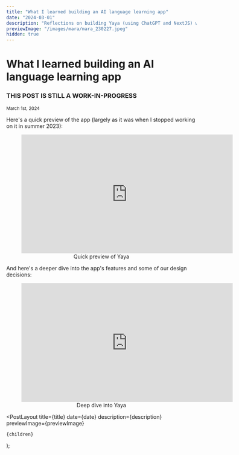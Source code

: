 ```yaml
---
title: "What I learned building an AI language learning app"
date: "2024-03-01"
description: "Reflections on building Yaya (using ChatGPT and NextJS) with my friend David Gaynor."
previewImage: "/images/mara/mara_230227.jpeg"
hidden: true
---
```



# What I learned building an AI language learning app

### THIS POST IS STILL A WORK-IN-PROGRESS

<small>
  <time dateTime={date}>March 1st, 2024</time>
</small>

Here's a quick preview of the app (largely as it was when I stopped working on it in summer 2023):

<figure align="center">
  <iframe
    width="560"
    height="315"
    className="mx-auto"
    src="https://www.youtube-nocookie.com/embed/hr61Y_F6oAU?si=CjcigNGRM4q8VNty"
    title="YouTube video player: Yaya preview"
    frameborder="0"
    allow="accelerometer; autoplay; clipboard-write; encrypted-media; gyroscope; picture-in-picture; web-share"
    allowfullscreen
  ></iframe>
  <figcaption>Quick preview of Yaya</figcaption>
</figure>

And here's a deeper dive into the app's features and some of our design decisions:

<figure align="center">
  <iframe
    width="560"
    height="315"
    className="mx-auto"
    src="https://www.youtube-nocookie.com/embed/rWw079aEzw8?si=XxL9aA6GuOsbQYs1"
    title="YouTube video player: Yaya deep dive"
    frameborder="0"
    allow="accelerometer; autoplay; clipboard-write; encrypted-media; gyroscope; picture-in-picture; web-share"
    allowfullscreen
  ></iframe>
  <figcaption>Deep dive into Yaya</figcaption>
</figure>

  <PostLayout
    title={title}
    date={date}
    description={description}
    previewImage={previewImage}
  >
    {children}
  </PostLayout>
);
